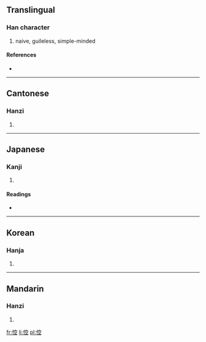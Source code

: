 ==Translingual==

===Han character===
{{Han char|rn=61|rad=心|as=08|sn=11|four=9301<sub>1</sub>|canj=心十金一 (PJCM)}}

# naive, guileless, simple-minded

====References====
* {{Han ref|kx=0389.210|dkj=10746|dj=0723.070|hdz=42319.030|uh=60BE|ud=24766|bh=D554|bd=54612}}

----

==Cantonese==

===Hanzi===
{{yue-hanzi|jyut=|y=hung1}}

# {{defn|Cantonese|sort=心08}}

----

==Japanese==

===Kanji===
{{ja-kanji|grade=|rs=心08}}

# {{defn|Japanese|sort=心08}}

====Readings====
* {{ja-readings|on=[[こう]] (kō), [[く]] (ku)|kun=[[もこと]] (mokoto)}}

----

==Korean==

===Hanja===
{{ko-hanja|hangeul=공|eumhun=|rv=gong|mr=kong|y=kong}}

# {{defn|Korean|sort=心08}}

----

==Mandarin==

===Hanzi===
{{cmn-hanzi|pin=[[kōng]] ([[kong1]])|wg=k'ung<sup>1</sup>}}

# {{defn|Mandarin|sort=心08}}

[[fr:悾]]
[[li:悾]]
[[pl:悾]]